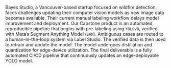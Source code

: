 Bayes Studio, a Vancouver-based startup focused on wildfire detection, 
faces challenges updating their computer vision models as new image data becomes available.
Their current manual labeling workflow delays model improvement and deployment. Our Capstone product is an automated,
reproducible pipeline that begins with pre-labeling using `YOLOv8`, verified with Meta's Segment Anything Model (`SAM`).
Ambiguous cases are routed to a human-in-the-loop system via Label Studio. The verified data is then used to retrain and update the model. The model undergoes distillation and quantization for edge-device utilization. The final deliverable is a fully automated CI/CD pipeline that continuously updates an edge-deployable YOLO model.